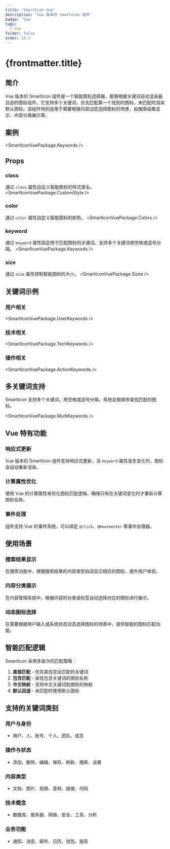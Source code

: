 ```yaml
---
title: 'SmartIcon Vue'
description: 'Vue 版本的 SmartIcon 组件'
badge: 'Vue'
tags:
  - Vue
folder: false
order: 14.1
---
```



# {frontmatter.title}

## 简介

Vue 版本的 SmartIcon 组件是一个智能图标选择器，能够根据关键词自动渲染最合适的图标组件。它支持多个关键词，优先匹配第一个找到的图标，未匹配时渲染默认图标。该组件特别适用于需要根据内容动态选择图标的场景，如搜索结果显示、内容分类展示等。

## 案例

<SmartIconVuePackage.Keywords />

## Props

### class
通过 `class` 属性自定义智能图标的样式类名。
<SmartIconVuePackage.CustomStyle />

### color
通过 `color` 属性自定义智能图标的颜色。
<SmartIconVuePackage.Colors />

### keyword
通过 `keyword` 属性指定用于匹配图标的关键词，支持多个关键词用空格或逗号分隔。
<SmartIconVuePackage.Keywords />

### size
通过 `size` 属性控制智能图标的大小。
<SmartIconVuePackage.Sizes />

## 关键词示例

### 用户相关
<SmartIconVuePackage.UserKeywords />

### 技术相关
<SmartIconVuePackage.TechKeywords />

### 操作相关
<SmartIconVuePackage.ActionKeywords />

## 多关键词支持

SmartIcon 支持多个关键词，用空格或逗号分隔，系统会按顺序查找匹配的图标。

<SmartIconVuePackage.MultiKeywords />

## Vue 特有功能

### 响应式更新
Vue 版本的 SmartIcon 组件支持响应式更新，当 `keyword` 属性发生变化时，图标会自动重新渲染。

### 计算属性优化
使用 Vue 的计算属性来优化图标匹配逻辑，确保只有在关键词变化时才重新计算图标名称。

### 事件处理
组件支持 Vue 的事件系统，可以绑定 `@click`、`@mouseenter` 等事件处理器。

## 使用场景

### 搜索结果显示
在搜索功能中，根据搜索结果的内容类型自动显示相应的图标，提升用户体验。

### 内容分类展示
在内容管理系统中，根据内容的分类或标签自动选择对应的图标进行展示。

### 动态图标选择
在需要根据用户输入或系统状态动态选择图标的场景中，提供智能的图标匹配功能。

## 智能匹配逻辑

SmartIcon 采用多层次的匹配策略：

1. **直接匹配** - 优先查找完全匹配的关键词
2. **包含匹配** - 查找包含关键词的图标名称
3. **中文映射** - 支持中文关键词到图标的映射
4. **默认回退** - 未匹配时使用默认图标

## 支持的关键词类别

### 用户与身份
- 用户、人、账号、个人、团队、成员

### 操作与状态
- 添加、删除、编辑、保存、刷新、搜索、设置

### 内容类型
- 文档、图片、视频、音频、链接、代码

### 技术概念
- 数据库、服务器、网络、安全、工具、分析

### 业务功能
- 通知、消息、邮件、日历、钱包、报告 
